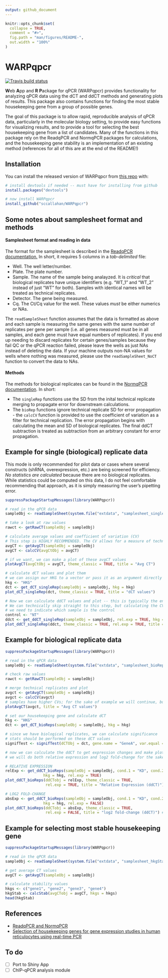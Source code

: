 ```yaml
---
output: github_document
---
```


<!-- README.md is generated from README.Rmd. Please edit that file -->

```r
knitr::opts_chunk$set(
  collapse = TRUE,
  comment = "#>",
  fig.path = "man/figures/README-",
  out.width = "100%"
)
```
# WARPqpcr

<!-- badges: start -->
[![Travis build status](https://travis-ci.org/sccallahan/WARPqpcr.svg?branch=master)](https://travis-ci.org/sccallahan/WARPqpcr)
<!-- badges: end -->

**W**eb **A**pp and **R** **P**ackage for qPCR (WARPqpcr) provides functionality for analyzing qPCR data using the dCT and ddCT methods and generating plots of results. This package also contains functions for finding the most stable housekeeping gene from a group of possible genes.

The goal of this package is to allow rapid, reproducible analysis of qPCR data, particularly in the molecular biology setting, to provide easy functions for visualizing results, and to provide a tool for selecting the best housekeeping gene from a list of candidates. Many of the functions in this package rely on the ReadqPCR and NormqPCR packages for calculations, and the housekeeping gene stability is an implementation of an existing method (references for all of this are at the end of the README!) 

## Installation

You can install the released version of WARPqpcr from [this repo](https://github.com/sccallahan/WARPqpcr) with:

```r
# install devtools if needed -- must have for installing from github
install.packages("devtools")

# now install WARPqpcr
install_github("sccallahan/WARPqpcr")
```

## Some notes about samplesheet format and methods

#### Samplesheet format and reading in data

The format for the samplesheet is described in the [ReadqPCR documentation.](https://www.bioconductor.org/packages/release/bioc/vignettes/ReadqPCR/inst/doc/ReadqPCR.pdf) In short, it requires 5 columns in a *tab-delimited* file:

* Well. The well letter/number.
* Plate. The plate number.
* Sample. The name of the sample being analayzed. It is *critical* that biological replicates have unique identifiers (e.g. "WT_1" and "WT_2" instead of just "WT" for both). Samples with identical names will be treated as technical replicates.
* Detector. The gene being measured.
* Cq. The Ct/Cq value for the well. These values *must* be either numerics or NAs.

The `readSampleSheet` function assumes that the data is formatted as above and each sample is measuring the same genes with the same number of replicates per gene per sample (i.e. all genes measured must be in all samples, and each gene must have equal numbers of replicates). If you end up needing to discard replicates for certain genes/samples because they fail QC or the qPCR reaction failed, please leave the wells as just NAs instead of deleting the data. If your machine outputs non-NA values for wells where nothing was measured, please use the `readSampleSheet_NoCT` function to convert the data to NAs.

#### Methods

The methods for biological replicates can be found in the [NormqPCR documentation](https://www.bioconductor.org/packages/release/bioc/vignettes/NormqPCR/inst/doc/NormqPCR.pdf). In short:

* The `singleRep` functions use the SD from the inital technical replicate merging to propagate error for downstream calculations.
* The `bioRep` functions ignore technical replicate SD for error propagation - the `calcCV` function is provided to use the coefficient of variation as a filter for technical replication. The error propagation begins with calculating the mean and SD of biological replicates. The final ddCT subtraction is treated as subtraction from an arbitrary constant for error propagation.

## Example for single (biological) replicate data

This mode is only recommended for pilot data or cases where several constructs (shRNA, overexpression, etc.) are being screened for efficiency. *No statistics are calculated* because there are no biological replicates. While statistics could be computed on this data, I do not feel comfortable recommending that approach, as it is simply measuring the user's pipetting error.

```r
suppressPackageStartupMessages(library(WARPqpcr))

# read in the qPCR data
sampleObj <- readSampleSheet(system.file("extdata", "samplesheet_singleRep.csv", package = "WARPqpcr"))

# take a look at raw values
rawct <- getRawCT(sampleObj = sampleObj)

# calculate average values and coefficient of variation (CV)
# This step is HIGHLY RECOMMENDED. The CV allows for a measure of technical replicate consistency 
avgCT <- getAvgCT(sampleObj = sampleObj)
avgCT <- calcCV(avgCtObj = avgCT)

# if we want, we can make a plot of these avgCT values
plotAvgCT(avgCtObj = avgCT, theme_classic = TRUE, title = "Avg CT")

# calculate dCT values and plot them
# we can assign our HKG to a vector or pass it as an argument directly
hkg <- "HKG"
dct <- get_dCT_singleRep(sampleObj = sampleObj, hkg = hkg)
plot_dCT_singleRep(dct, theme_classic = TRUE, title = "dCT values")

# Now we can calculate ddCT values and plot -- this is typically the end result desired
# We can technically skip straight to this step, but calculating the CV first is recommended
# we need to indicate which sample is the control
control <- "NT"
ddct <- get_ddCT_singleRep(sampleObj = sampleObj, rel.exp = TRUE, hkg = hkg, control = control) # same hkg as the dCT step above
plot_ddCT_singleRep(ddct, theme_classic = TRUE, rel.exp = TRUE, title = "Relative Expression (ddCT)")
```


## Example for biological replicate data
```r
suppressPackageStartupMessages(library(WARPqpcr))

# read in the qPCR data
sampleObj <- readSampleSheet(system.file("extdata", "samplesheet_bioReps.csv", package = "WARPqpcr"))

# check raw values
rawct <- getRawCT(sampleObj = sampleObj)

# merge technical replicates and plot
avgct <- getAvgCT(sampleObj = sampleObj)
avgct <- calcCV(avgct)
# samples have higher CVs; for the sake of example we will continue, but in real data this should be investigated
plotAvgCT(avgct, title = "Avg CT values")

# set our housekeeping gene and calculate dCT
hkg <- "HKG"
dct <- get_dCT_bioReps(sampleObj = sampleObj, hkg = hkg)

# since we have biological replicates, we can calculate significance
# stats should be performed on these dCT values
signifTest <- signifTest(dCTObj = dct, gene.name = "GeneA", var.equal = FALSE)

# now we can calculate the ddCT to get expression changes and make plots
# we will do both relative expression and log2 fold-change for the sake of demonstration

# RELATIVE EXPRESSION
relExp <- get_ddCT_bioReps(sampleObj = sampleObj, cond.1 = "KD", cond.2 = "LUC", reps.cond.1 = 3, reps.cond.2 = 3,
                 hkg = hkg, rel.exp = TRUE)
plot_ddCT_bioReps(ddCTobj = relExp, theme_classic = TRUE,
                  rel.exp = TRUE, title = "Relative Expression (ddCT)") #NB: rel.exp value must match data type

# LOG2 FOLD-CHANGE
absExp <- get_ddCT_bioReps(sampleObj = sampleObj, cond.1 = "KD", cond.2 = "LUC", reps.cond.1 = 3, reps.cond.2 = 3,
                 hkg = hkg, rel.exp = FALSE)
plot_ddCT_bioReps(ddCTobj = absExp, theme_classic = TRUE,
                  rel.exp = FALSE, title = "log2 fold-change (ddCT)") #NB: rel.exp value must match data type
```


## Example for selecting most stable housekeeping gene
```r
suppressPackageStartupMessages(library(WARPqpcr))

# read in the qPCR data
sampleObj <- readSampleSheet(system.file("extdata", "samplesheet_hkgStab.csv", package = "WARPqpcr"))

# get average CT values
avgCT <- getAvgCT(sampleObj = sampleObj)

# calculate stability values
hkgs <- c("gene1", "gene2", "gene3", "gene4")
hkgStab <- calcStab(avgCTobj = avgCT, hkgs = hkgs)
head(hkgStab)
```


## References

* [ReadqPCR and NormqPCR](https://bmcgenomics.biomedcentral.com/articles/10.1186/1471-2164-13-296)
* [Selection of housekeeping genes for gene expression studies in human reticulocytes using real-time PCR](https://www.ncbi.nlm.nih.gov/pubmed/17026756)


## To do
- [ ] Port to Shiny App
- [ ] ChIP-qPCR analysis module
